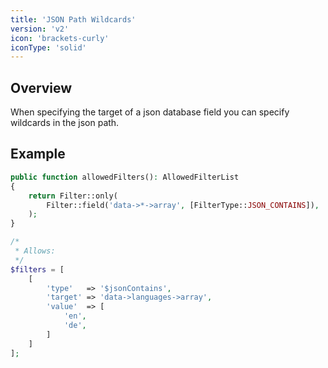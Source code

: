 ```yaml
---
title: 'JSON Path Wildcards'
version: 'v2'
icon: 'brackets-curly'
iconType: 'solid'
---
```


## Overview

When specifying the target of a json database field you can specify wildcards in the json path.

## Example

```php {14}
public function allowedFilters(): AllowedFilterList
{
    return Filter::only(
        Filter::field('data->*->array', [FilterType::JSON_CONTAINS]),
    );
}

/*
 * Allows:
 */
$filters = [
    [
        'type'   => '$jsonContains',
        'target' => 'data->languages->array',
        'value'  => [
            'en',
            'de',
        ]
    ]
];
```
